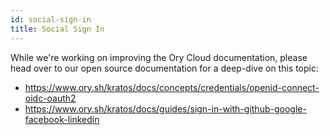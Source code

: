 ```yaml
---
id: social-sign-in
title: Social Sign In
---
```


While we're working on improving the Ory Cloud documentation, please head over
to our open source documentation for a deep-dive on this topic:

- https://www.ory.sh/kratos/docs/concepts/credentials/openid-connect-oidc-oauth2
- https://www.ory.sh/kratos/docs/guides/sign-in-with-github-google-facebook-linkedin
